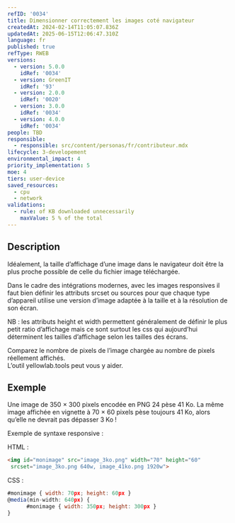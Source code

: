 ```yaml
---
refID: '0034'
title: Dimensionner correctement les images coté navigateur
createdAt: 2024-02-14T11:05:07.836Z
updatedAt: 2025-06-15T12:06:47.310Z
language: fr
published: true
refType: RWEB
versions:
  - version: 5.0.0
    idRef: '0034'
  - version: GreenIT
    idRef: '93'
  - version: 2.0.0
    idRef: '0020'
  - version: 3.0.0
    idRef: '0034'
  - version: 4.0.0
    idRef: '0034'
people: TBD
responsible:
  - responsible: src/content/personas/fr/contributeur.mdx
lifecycle: 3-developement
environmental_impact: 4
priority_implementation: 5
moe: 4
tiers: user-device
saved_resources:
  - cpu
  - network
validations:
  - rule: of KB downloaded unnecessarily
    maxValue: 5 % of the total
---
```


## Description

Idéalement, la taille d’affichage d’une image dans le navigateur doit être la plus proche possible de celle du fichier image téléchargée.

Dans le cadre des intégrations modernes, avec les images responsives il faut bien définir les attributs srcset ou sources pour que chaque type d’appareil utilise une version d’image adaptée à la taille et à la résolution de son écran.

NB : les attributs height et width permettent généralement  de définir le plus petit ratio d’affichage mais ce sont surtout les css qui aujourd’hui déterminent les tailles d’affichage selon les tailles des écrans.

Comparez le nombre de pixels de l’image chargée au nombre de pixels réellement affichés. \
L’outil yellowlab.tools peut vous y aider.

## Exemple

Une image de 350 × 300 pixels encodée en PNG 24 pèse 41 Ko. La même image affichée en vignette à 70 × 60 pixels pèse toujours 41 Ko, alors qu’elle ne devrait pas dépasser 3 Ko !

Exemple de syntaxe responsive :

HTML :

```html
<img id="monimage" src="image_3ko.png" width="70" height="60"
 srcset="image_3ko.png 640w, image_41ko.png 1920w">

```

CSS :

```javascript
#monimage { width: 70px; height: 60px }
@media(min-width: 640px) {
      #monimage { width: 350px; height: 300px }
}

```
